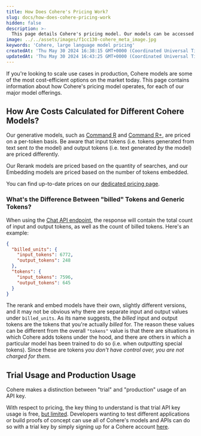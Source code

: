 ```yaml
---
title: How Does Cohere's Pricing Work?
slug: docs/how-does-cohere-pricing-work
hidden: false
description: >-
  This page details Cohere's pricing model. Our models can be accessed directly through our API, allowing for the creation of scalable production workloads.
image: ../../assets/images/f1cc130-cohere_meta_image.jpg
keywords: 'Cohere, large language model pricing'
createdAt: 'Thu May 30 2024 16:38:15 GMT+0000 (Coordinated Universal Time)'
updatedAt: 'Thu May 30 2024 16:43:25 GMT+0000 (Coordinated Universal Time)'
---
```

If you're looking to scale use cases in production, Cohere models are some of the most cost-efficient options on the market today. This page contains information about how Cohere's pricing model operates, for each of our major model offerings. 

## How Are Costs Calculated for Different Cohere Models?

Our generative models, such as [Command R](/docs/command-r) and [Command R+](/docs/command-r-plus), are priced on a per-token basis. Be aware that input tokens (i.e. tokens generated from text sent _to_ the model) and output tokens (i.e. text generated _by_ the model) are priced differently.

Our Rerank models are priced based on the quantity of searches, and our Embedding models are priced based on the number of tokens embedded. 

You can find up-to-date prices on our [dedicated pricing page](https://cohere.com/pricing).

### What's the Difference Between "billed" Tokens and Generic Tokens?

When using the [Chat API endpoint](https://docs.cohere.com/reference/chat), the response will contain the total count of input and output tokens, as well as the count of billed tokens. Here's an example:

```json JSON
{
  "billed_units": {
    "input_tokens": 6772,
    "output_tokens": 248
  },
  "tokens": {
    "input_tokens": 7596,
    "output_tokens": 645
  }
}
```

The rerank and embed models have their own, slightly different versions, and it may not be obvious why there are separate input and output values under `billed_units`. As its name suggests, the _billed_ input and output tokens are the tokens that you're actually _billed_ for. The reason these values can be different from the overall `"tokens"` value is that there are situations in which Cohere adds tokens under the hood, and there are others in which a particular model has been trained to do so (i.e. when outputting special tokens). Since these are tokens *you don't have control over, you are not charged for them.* 

## Trial Usage and Production Usage

Cohere makes a distinction between "trial" and "production" usage of an API key.  

With respect to pricing, the key thing to understand is that trial API key usage is free, [but limited](/docs/rate-limits). Developers wanting to test different applications or build proofs of concept can use all of Cohere's models and APIs can do so with a trial key by simply signing up for a Cohere account [here](https://dashboard.cohere.com/welcome/register).
